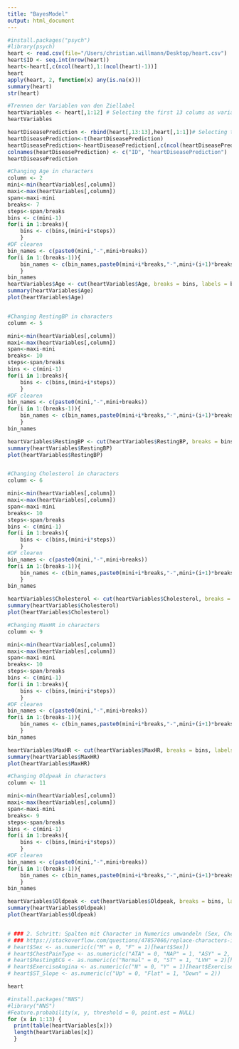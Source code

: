 ```yaml
---
title: "BayesModel"
output: html_document
---
```


```r
#install.packages("psych")
#library(psych)
heart <- read.csv(file="/Users/christian.willmann/Desktop/heart.csv")
heart$ID <- seq.int(nrow(heart))
heart<-heart[,c(ncol(heart),1:(ncol(heart)-1))]
heart
apply(heart, 2, function(x) any(is.na(x)))
summary(heart)
str(heart)

#Trennen der Variablen von den Ziellabel
heartVariables <- heart[,1:12] # Selecting the first 13 colums as variables
heartVariables

heartDiseasePrediction <- rbind(heart[,13:13],heart[,1:1])# Selecting the last Column as Prediction
heartDiseasePrediction<-t(heartDiseasePrediction)
heartDiseasePrediction<-heartDiseasePrediction[,c(ncol(heartDiseasePrediction),1:(ncol(heartDiseasePrediction)-1))]
colnames(heartDiseasePrediction) <- c("ID", "heartDiseasePrediction")
heartDiseasePrediction

#Changing Age in characters
column <- 2
mini<-min(heartVariables[,column])
maxi<-max(heartVariables[,column])
span<-maxi-mini
breaks<- 7
steps<-span/breaks
bins <- c(mini-1)
for(i in 1:breaks){
    bins <- c(bins,(mini+i*steps))
    }
#DF clearen
bin_names <- c(paste0(mini,"-",mini+breaks)) 
for(i in 1:(breaks-1)){
    bin_names <- c(bin_names,paste0(mini+i*breaks,"-",mini+(i+1)*breaks)) 
    }
bin_names
heartVariables$Age <- cut(heartVariables$Age, breaks = bins, labels = bin_names)
summary(heartVariables$Age)
plot(heartVariables$Age)


#Changing RestingBP in characters
column <- 5

mini<-min(heartVariables[,column])
maxi<-max(heartVariables[,column])
span<-maxi-mini
breaks<- 10
steps<-span/breaks
bins <- c(mini-1)
for(i in 1:breaks){
    bins <- c(bins,(mini+i*steps)) 
    }
#DF clearen
bin_names <- c(paste0(mini,"-",mini+breaks)) 
for(i in 1:(breaks-1)){
    bin_names <- c(bin_names,paste0(mini+i*breaks,"-",mini+(i+1)*breaks)) 
    }
bin_names

heartVariables$RestingBP <- cut(heartVariables$RestingBP, breaks = bins, labels = bin_names)
summary(heartVariables$RestingBP)
plot(heartVariables$RestingBP)


#Changing Cholesterol in characters
column <- 6

mini<-min(heartVariables[,column])
maxi<-max(heartVariables[,column])
span<-maxi-mini
breaks<- 10
steps<-span/breaks
bins <- c(mini-1)
for(i in 1:breaks){
    bins <- c(bins,(mini+i*steps)) 
    }
#DF clearen
bin_names <- c(paste0(mini,"-",mini+breaks)) 
for(i in 1:(breaks-1)){
    bin_names <- c(bin_names,paste0(mini+i*breaks,"-",mini+(i+1)*breaks)) 
    }
bin_names

heartVariables$Cholesterol <- cut(heartVariables$Cholesterol, breaks = bins, labels = bin_names)
summary(heartVariables$Cholesterol)
plot(heartVariables$Cholesterol)

#Changing MaxHR in characters
column <- 9

mini<-min(heartVariables[,column])
maxi<-max(heartVariables[,column])
span<-maxi-mini
breaks<- 10
steps<-span/breaks
bins <- c(mini-1)
for(i in 1:breaks){
    bins <- c(bins,(mini+i*steps)) 
    }
#DF clearen
bin_names <- c(paste0(mini,"-",mini+breaks)) 
for(i in 1:(breaks-1)){
    bin_names <- c(bin_names,paste0(mini+i*breaks,"-",mini+(i+1)*breaks)) 
    }
bin_names

heartVariables$MaxHR <- cut(heartVariables$MaxHR, breaks = bins, labels = bin_names)
summary(heartVariables$MaxHR)
plot(heartVariables$MaxHR)

#Changing Oldpeak in characters
column <- 11

mini<-min(heartVariables[,column])
maxi<-max(heartVariables[,column])
span<-maxi-mini
breaks<- 9
steps<-span/breaks
bins <- c(mini-1)
for(i in 1:breaks){
    bins <- c(bins,(mini+i*steps)) 
    }
#DF clearen
bin_names <- c(paste0(mini,"-",mini+breaks)) 
for(i in 1:(breaks-1)){
    bin_names <- c(bin_names,paste0(mini+i*breaks,"-",mini+(i+1)*breaks)) 
    }
bin_names

heartVariables$Oldpeak <- cut(heartVariables$Oldpeak, breaks = bins, labels = bin_names)
summary(heartVariables$Oldpeak)
plot(heartVariables$Oldpeak)


# ### 2. Schritt: Spalten mit Character in Numerics umwandeln (Sex, ChestPainType, RestingECG, ExerciseAngina, ST_Slope)
# ### https://stackoverflow.com/questions/47857066/replace-characters-in-a-column-with-numbers-r
# heart$Sex <- as.numeric(c("M" = 0, "F" = 1)[heart$Sex])
# heart$ChestPainType <- as.numeric(c("ATA" = 0, "NAP" = 1, "ASY" = 2, "TA" = 3)[heart$ChestPainType])
# heart$RestingECG <- as.numeric(c("Normal" = 0, "ST" = 1, "LVH" = 2)[heart$RestingECG])
# heart$ExerciseAngina <- as.numeric(c("N" = 0, "Y" = 1)[heart$ExerciseAngina])
# heart$ST_Slope <- as.numeric(c("Up" = 0, "Flat" = 1, "Down" = 2))

heart

```



```r



#install.packages("NNS")
#library("NNS")
#Feature.probability(x, y, threshold = 0, point.est = NULL)
for (x in 1:13) {
  print(table(heartVariables[x]))
  length(heartVariables[x])
  }
  


```


<!-- ```{r cars} -->
<!-- #Trennen der Variablen von den Ziellabel -->
<!-- #TRAIN TEST SPLIT!!!!!!!!!!!!! -->
<!-- heartVariables <- heart[,1:12] # Selecting the first 13 colums as variables -->
<!-- heartVariables -->

<!-- heartDiseasePrediction <- rbind(heart[,13:13],heart[,1:1])# Selecting the last Column as Prediction -->
<!-- heartDiseasePrediction<-t(heartDiseasePrediction) -->
<!-- heartDiseasePrediction<-heartDiseasePrediction[,c(ncol(heartDiseasePrediction),1:(ncol(heartDiseasePrediction)-1))] -->
<!-- colnames(heartDiseasePrediction) <- c("ID", "heartDiseasePrediction") -->
<!-- heartDiseasePrediction -->

<!-- ``` -->



<!-- ```{r pressure, echo=FALSE} -->
<!-- plot(pressure) -->
<!-- ``` -->

